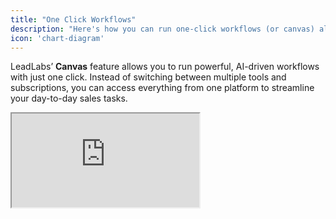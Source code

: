 ```yaml
---
title: "One Click Workflows"
description: "Here's how you can run one-click workflows (or canvas) all the way from prospecting to closing."
icon: 'chart-diagram'
---
```


LeadLabs’ **Canvas** feature allows you to run powerful, AI-driven workflows with just one click. Instead of switching between multiple tools and subscriptions, you can access everything from one platform to streamline your day-to-day sales tasks.

<iframe src="https://uppish-peacock.clueso.site/embed/62679dc5-3062-40a4-9d15-3f413a20f13a" className="w-full aspect-video" />

## Running a Canvas

1. Visit a **prospect’s LinkedIn profile**.
2. Click the **Run Canvas** button.
3. A list of all canvases in your library will appear.
4. Select the canvas you want to use (e.g., _Multi-Signal Outreach_).

Within a few seconds, LeadLabs will run the entire canvas automatically.

---

## Why Use One-Click Workflows?

LeadLabs combines the power of multiple frontier AI models into one seamless platform, eliminating the need for separate subscriptions:

- **Perplexity** → web research and public data collection
- **Claude** → logical reasoning and structured analysis
- **GPT** → creative writing and personalized messaging
- **LeadLabs proprietary models** → personality insights and active time detection

By blending these models, you can build workflows that are efficient, insightful, and personalized.

---

## Example: Multi-Signal Outreach Canvas

When you run the **Multi-Signal Outreach** canvas, LeadLabs:

- Generates multiple outreach ideas in seconds
- Provides 5\+ messaging variants with different subject lines
- Uses signals from the prospect’s profile \+ real-time web data
- Creates an **implementation framework** for outreach
- Applies **psychology-driven communication principles** to make messages resonate

---

## Benefits of Using Canvas

- **Single click execution** → no manual setup needed
- **All-in-one platform** → no need for separate AI tools
- **Personalized at scale** → messages crafted with prospect insights \+ psychology
- **Time-saving** → focus on relationships while AI handles the heavy lifting

---

## Need some help?

We pride ourselves on our impeccable support. Drop us an email at [hello@leadlabs.app](mailto:hello@leadlabs.app) and we will get back ASAP.